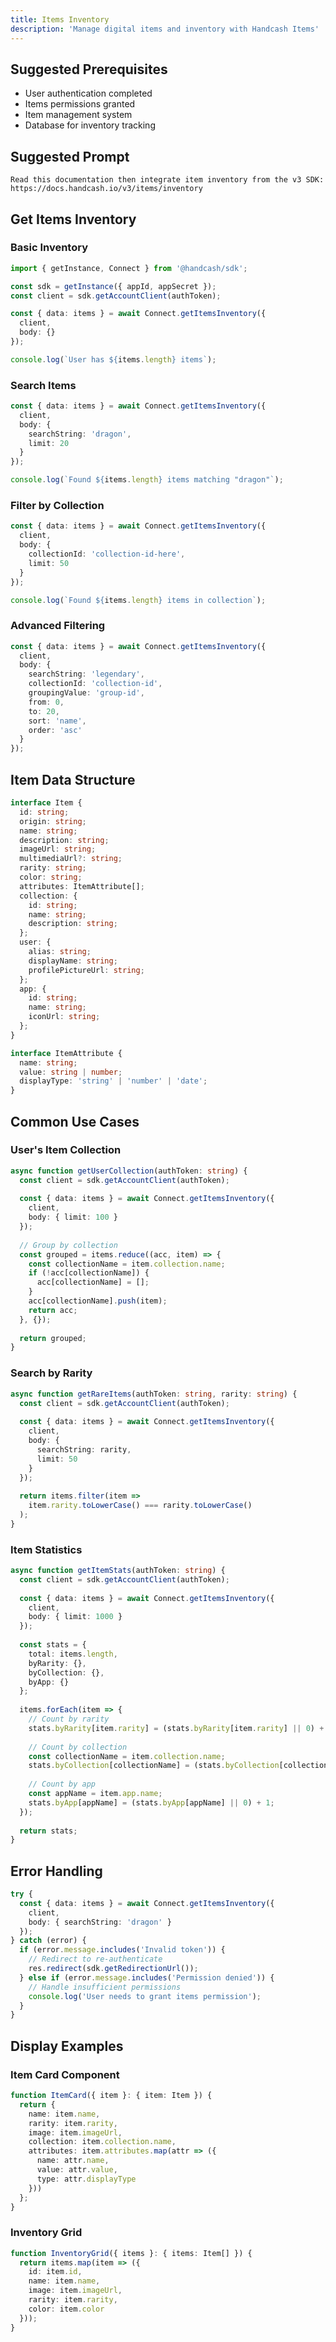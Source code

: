 ```yaml
---
title: Items Inventory
description: 'Manage digital items and inventory with Handcash Items'
---
```


## Suggested Prerequisites
- User authentication completed
- Items permissions granted
- Item management system
- Database for inventory tracking

## Suggested Prompt

```text
Read this documentation then integrate item inventory from the v3 SDK: https://docs.handcash.io/v3/items/inventory
```

## Get Items Inventory

### Basic Inventory

```typescript
import { getInstance, Connect } from '@handcash/sdk';

const sdk = getInstance({ appId, appSecret });
const client = sdk.getAccountClient(authToken);

const { data: items } = await Connect.getItemsInventory({
  client,
  body: {}
});

console.log(`User has ${items.length} items`);
```

### Search Items

```typescript
const { data: items } = await Connect.getItemsInventory({
  client,
  body: {
    searchString: 'dragon',
    limit: 20
  }
});

console.log(`Found ${items.length} items matching "dragon"`);
```

### Filter by Collection

```typescript
const { data: items } = await Connect.getItemsInventory({
  client,
  body: {
    collectionId: 'collection-id-here',
    limit: 50
  }
});

console.log(`Found ${items.length} items in collection`);
```

### Advanced Filtering

```typescript
const { data: items } = await Connect.getItemsInventory({
  client,
  body: {
    searchString: 'legendary',
    collectionId: 'collection-id',
    groupingValue: 'group-id',
    from: 0,
    to: 20,
    sort: 'name',
    order: 'asc'
  }
});
```

## Item Data Structure

```typescript
interface Item {
  id: string;
  origin: string;
  name: string;
  description: string;
  imageUrl: string;
  multimediaUrl?: string;
  rarity: string;
  color: string;
  attributes: ItemAttribute[];
  collection: {
    id: string;
    name: string;
    description: string;
  };
  user: {
    alias: string;
    displayName: string;
    profilePictureUrl: string;
  };
  app: {
    id: string;
    name: string;
    iconUrl: string;
  };
}

interface ItemAttribute {
  name: string;
  value: string | number;
  displayType: 'string' | 'number' | 'date';
}
```

## Common Use Cases

### User's Item Collection

```typescript
async function getUserCollection(authToken: string) {
  const client = sdk.getAccountClient(authToken);
  
  const { data: items } = await Connect.getItemsInventory({
    client,
    body: { limit: 100 }
  });
  
  // Group by collection
  const grouped = items.reduce((acc, item) => {
    const collectionName = item.collection.name;
    if (!acc[collectionName]) {
      acc[collectionName] = [];
    }
    acc[collectionName].push(item);
    return acc;
  }, {});
  
  return grouped;
}
```

### Search by Rarity

```typescript
async function getRareItems(authToken: string, rarity: string) {
  const client = sdk.getAccountClient(authToken);
  
  const { data: items } = await Connect.getItemsInventory({
    client,
    body: {
      searchString: rarity,
      limit: 50
    }
  });
  
  return items.filter(item => 
    item.rarity.toLowerCase() === rarity.toLowerCase()
  );
}
```

### Item Statistics

```typescript
async function getItemStats(authToken: string) {
  const client = sdk.getAccountClient(authToken);
  
  const { data: items } = await Connect.getItemsInventory({
    client,
    body: { limit: 1000 }
  });
  
  const stats = {
    total: items.length,
    byRarity: {},
    byCollection: {},
    byApp: {}
  };
  
  items.forEach(item => {
    // Count by rarity
    stats.byRarity[item.rarity] = (stats.byRarity[item.rarity] || 0) + 1;
    
    // Count by collection
    const collectionName = item.collection.name;
    stats.byCollection[collectionName] = (stats.byCollection[collectionName] || 0) + 1;
    
    // Count by app
    const appName = item.app.name;
    stats.byApp[appName] = (stats.byApp[appName] || 0) + 1;
  });
  
  return stats;
}
```

## Error Handling

```typescript
try {
  const { data: items } = await Connect.getItemsInventory({
    client,
    body: { searchString: 'dragon' }
  });
} catch (error) {
  if (error.message.includes('Invalid token')) {
    // Redirect to re-authenticate
    res.redirect(sdk.getRedirectionUrl());
  } else if (error.message.includes('Permission denied')) {
    // Handle insufficient permissions
    console.log('User needs to grant items permission');
  }
}
```

## Display Examples

### Item Card Component

```typescript
function ItemCard({ item }: { item: Item }) {
  return {
    name: item.name,
    rarity: item.rarity,
    image: item.imageUrl,
    collection: item.collection.name,
    attributes: item.attributes.map(attr => ({
      name: attr.name,
      value: attr.value,
      type: attr.displayType
    }))
  };
}
```

### Inventory Grid

```typescript
function InventoryGrid({ items }: { items: Item[] }) {
  return items.map(item => ({
    id: item.id,
    name: item.name,
    image: item.imageUrl,
    rarity: item.rarity,
    color: item.color
  }));
}
```
